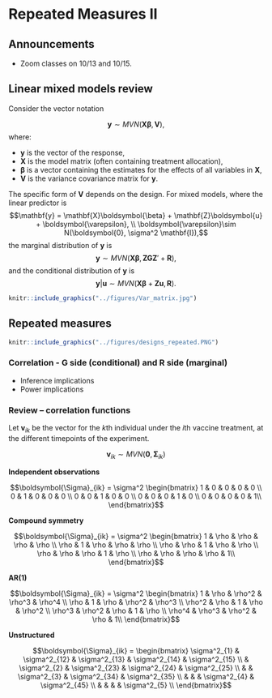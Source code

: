 # Repeated Measures II 

## Announcements 

- Zoom classes on 10/13 and 10/15. 

## Linear mixed models review 

Consider the vector notation 

$$\mathbf{y} \sim MVN(\mathbf{X}\boldsymbol{\beta}, \mathbf{V}),$$
where:

- $\mathbf{y}$ is the vector of the response, 
- $\mathbf{X}$ is the model matrix (often containing treatment allocation), 
- $\boldsymbol{\beta}$ is a vector containing the estimates for the effects of all variables in $\mathbf{X}$, 
- $\mathbf{V}$ is the variance covariance matrix for $\mathbf{y}$. 

The specific form of $\mathbf{V}$ depends on the design. 
For mixed models, where the linear predictor is 
$$\mathbf{y} = \mathbf{X}\boldsymbol{\beta} + \mathbf{Z}\boldsymbol{u} + \boldsymbol{\varepsilon}, \\
\boldsymbol{\varepsilon}\sim N(\boldsymbol{0}, \sigma^2 \mathbf{I}),$$
the marginal distribution of $\mathbf{y}$ is 
$$\mathbf{y} \sim MVN(\mathbf{X}\boldsymbol{\beta}, \mathbf{ZGZ}'+\mathbf{R}),$$
and the conditional distribution of $\mathbf{y}$ is 
$$\mathbf{y} \vert \boldsymbol{u} \sim MVN(\mathbf{X}\boldsymbol{\beta}+\mathbf{Z}\boldsymbol{u}, \mathbf{R}).$$

```r
knitr::include_graphics("../figures/Var_matrix.jpg")
```


## Repeated measures 


```r
knitr::include_graphics("../figures/designs_repeated.PNG")
```

### Correlation - G side (conditional) and R side (marginal)
 
- Inference implications 
- Power implications 


### Review -- correlation functions 

Let $\mathbf{v}_{i k}$ be the vector for the $k$th individual under the $i$th vaccine treatment, at the different timepoints of the experiment. 

$$\mathbf{v}_{i k} \sim MVN(\boldsymbol{0}, \boldsymbol{\Sigma}_{ik})$$

**Independent observations** 

$$\boldsymbol{\Sigma}_{ik} =
\sigma^2 
\begin{bmatrix}
1 & 0 & 0 & 0 & 0 \\
0 & 1 & 0 & 0 & 0 \\
0 & 0 & 1 & 0 & 0 \\
0 & 0 & 0 & 1 & 0 \\
0 & 0 & 0 & 0 & 1\\
\end{bmatrix}$$


**Compound symmetry** 


$$\boldsymbol{\Sigma}_{ik} =
\sigma^2 
\begin{bmatrix}
1 & \rho & \rho & \rho & \rho \\
\rho & 1 & \rho & \rho & \rho \\
\rho & \rho & 1 & \rho & \rho \\
\rho & \rho & \rho & 1 & \rho \\
\rho & \rho & \rho & \rho & 1\\
\end{bmatrix}$$

**AR(1)**

$$\boldsymbol{\Sigma}_{ik} =
\sigma^2 
\begin{bmatrix}
1 & \rho & \rho^2 & \rho^3 & \rho^4 \\
\rho & 1 & \rho & \rho^2 & \rho^3 \\
\rho^2 & \rho & 1 & \rho & \rho^2 \\
\rho^3 & \rho^2 & \rho & 1 & \rho \\
\rho^4 & \rho^3 & \rho^2 & \rho & 1\\
\end{bmatrix}$$

**Unstructured** 

$$\boldsymbol{\Sigma}_{ik} =
\begin{bmatrix}
\sigma^2_{1} & \sigma^2_{12} & \sigma^2_{13} & \sigma^2_{14} & \sigma^2_{15} \\
 & \sigma^2_{2} & \sigma^2_{23} & \sigma^2_{24} & \sigma^2_{25} \\
 &   & \sigma^2_{3} & \sigma^2_{34} & \sigma^2_{35} \\
  &  &  & \sigma^2_{4} & \sigma^2_{45} \\
 &  &  &  & \sigma^2_{5} \\
\end{bmatrix}$$


